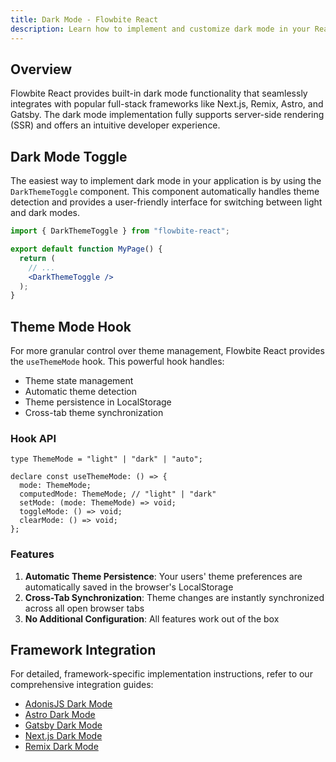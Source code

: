 ```yaml
---
title: Dark Mode - Flowbite React
description: Learn how to implement and customize dark mode in your React application using Flowbite and Tailwind CSS. Includes step-by-step instructions for theme switching, SSR support, and framework-specific integrations.
---
```


## Overview

Flowbite React provides built-in dark mode functionality that seamlessly integrates with popular full-stack frameworks like Next.js, Remix, Astro, and Gatsby. The dark mode implementation fully supports server-side rendering (SSR) and offers an intuitive developer experience.

## Dark Mode Toggle

The easiest way to implement dark mode in your application is by using the `DarkThemeToggle` component. This component automatically handles theme detection and provides a user-friendly interface for switching between light and dark modes.

```jsx
import { DarkThemeToggle } from "flowbite-react";

export default function MyPage() {
  return (
    // ...
    <DarkThemeToggle />
  );
}
```

## Theme Mode Hook

For more granular control over theme management, Flowbite React provides the `useThemeMode` hook. This powerful hook handles:

- Theme state management
- Automatic theme detection
- Theme persistence in LocalStorage
- Cross-tab theme synchronization

### Hook API

```tsx
type ThemeMode = "light" | "dark" | "auto";

declare const useThemeMode: () => {
  mode: ThemeMode;
  computedMode: ThemeMode; // "light" | "dark"
  setMode: (mode: ThemeMode) => void;
  toggleMode: () => void;
  clearMode: () => void;
};
```

### Features

1. **Automatic Theme Persistence**: Your users' theme preferences are automatically saved in the browser's LocalStorage
2. **Cross-Tab Synchronization**: Theme changes are instantly synchronized across all open browser tabs
3. **No Additional Configuration**: All features work out of the box

## Framework Integration

For detailed, framework-specific implementation instructions, refer to our comprehensive integration guides:

- [AdonisJS Dark Mode](/docs/guides/adonisjs#dark-mode)
- [Astro Dark Mode](/docs/guides/astro#dark-mode)
- [Gatsby Dark Mode](/docs/guides/gatsby#dark-mode)
- [Next.js Dark Mode](/docs/guides/nextjs#dark-mode)
- [Remix Dark Mode](/docs/guides/remix#dark-mode)
